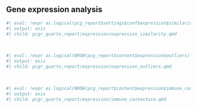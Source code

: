 ## Gene expression analysis

```r
#| eval: !expr as.logical(pcg_report$settings$conf$expression$similarity_analysis) == TRUE
#| output: asis
#| child: pcgr_quarto_report/expression/expression_similarity.qmd 

```

<br>

```r
#| eval: !expr as.logical(NROW(pcg_report$content$expression$outliers) > 0) == TRUE
#| output: asis
#| child: pcgr_quarto_report/expression/expression_outliers.qmd

```

<br>

```r
#| eval: !expr as.logical(NROW(pcg_report$content$expression$immune_contexture) > 0) == TRUE
#| output: asis
#| child: pcgr_quarto_report/expression/immune_contexture.qmd

```

